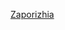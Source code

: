{{asbox
| image     = Запорожье.png
| pix       = 35
| subject   = 
| qualifier = 與[[扎波羅熱州]]地理相關
| category  = 扎波羅熱州地理小作品
| tempsort  = Zaporizhia
| name      = Template:Zaporizhia-geo-stub
}}<noinclude>

[[Category:烏克蘭小作品模板|Zaporizhia]]
</noinclude>